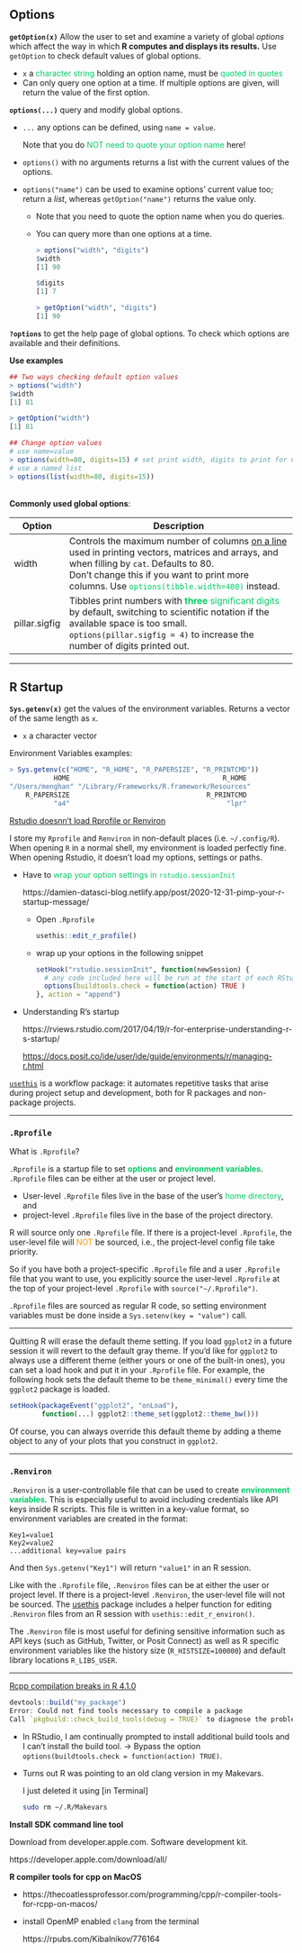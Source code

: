 ## Options

**`getOption(x)`** 	Allow the user to set and examine a variety of global *options* which affect the way in which **R computes and displays its results.** Use ` getOption` to check default values of global options.

- `x` 	a <span style='color:#00CC66'>character string </span>holding an option name, must be <span style='color:#00CC66'>quoted in quotes</span>
- Can only query one option at a time. If multiple options are given, will return the value of the first option.

**`options(...)`** query and modify global options.

- `...` 	any options can be defined, using `name = value`. 

  Note that you do <span style='color:#00CC66'>NOT need to quote your option name</span> here!

- `options()` with no arguments returns a list with the current values of the options. 

- `options("name")` can be used to examine options' current value too; return a *list*, whereas `getOption("name")`  returns the value only.

  - Note that you need to quote the option name when you do queries.
  - You can query more than one options at a time.
  
    ```r
    > options("width", "digits")
    $width
    [1] 90
    
    $digits
    [1] 7
    
    > getOption("width", "digits")
    [1] 90
    ```

**`?options`**  to get the help page of global options. To check which options are available and their definitions.

**Use examples**

```r
## Two ways checking default option values
> options("width")
$width
[1] 81

> getOption("width")
[1] 81

## Change option values
# use name=value
> options(width=80, digits=15) # set print width, digits to print for numeric values using name=value paris
# use a named list
> options(list(width=80, digits=15)) 
```

<div style="height:3px;"><br></div>

**Commonly used global options**:

| Option        | Description                                                  |
| ------------- | ------------------------------------------------------------ |
| width         | Controls the maximum number of columns <u>on a line</u> used in printing vectors, matrices and arrays, and when filling by `cat`. Defaults to 80.<br />Don't change this if you want to print more columns. Use <span style='color:#00CC66'>`options(tibble.width=400)`</span> instead. |
| pillar.sigfig | Tibbles print numbers with <span style='color:#00CC66'>**three** significant digits</span> by default, switching to scientific notation if the available space is too small.<br />`options(pillar.sigfig = 4)` to increase the number of digits printed out. |



--------------------------------------------------------------------------------

## R Startup

**`Sys.getenv(x)`** 	get the values of the environment variables. Returns a vector of the same length as `x`. 

- `x`	a character vector

Environment Variables examples:

```r
> Sys.getenv(c("HOME", "R_HOME", "R_PAPERSIZE", "R_PRINTCMD"))
           HOME                                      R_HOME 
"/Users/menghan" "/Library/Frameworks/R.framework/Resources" 
    R_PAPERSIZE                                  R_PRINTCMD 
           "a4"                                       "lpr" 
```



[Rstudio doesnn't load Rprofile or Renviron](https://community.rstudio.com/t/rstudio-doesnnt-load-rprofile-or-renviron/57721)

I store my `Rprofile` and `Renviron` in non-default places (i.e. `~/.config/R`). When opening `R` in a normal shell, my environment is loaded perfectly fine. When opening Rstudio, it doesn't load my options, settings or paths.

- Have to <span style='color:#00CC66'>wrap your option settings in `rstudio.sessionInit`</span>

  https://damien-datasci-blog.netlify.app/post/2020-12-31-pimp-your-r-startup-message/

  - Open `.Rprofile` 

    ```R
    usethis::edit_r_profile()
    ```

  - wrap up your options in the following snippet

    ```R
    setHook("rstudio.sessionInit", function(newSession) {
      # any code included here will be run at the start of each RStudio session
      options(buildtools.check = function(action) TRUE )
    }, action = "append")
    ```

    

- Understanding R's startup

  https://rviews.rstudio.com/2017/04/19/r-for-enterprise-understanding-r-s-startup/
  
  <https://docs.posit.co/ide/user/ide/guide/environments/r/managing-r.html>



[`usethis`](https://usethis.r-lib.org/reference/index.html)  is a workflow package: it automates repetitive tasks that arise during project setup and development, both for R packages and non-package projects.



___

### `.Rprofile`

What is `.Rprofile`?

`.Rprofile` is a startup file to set <span style='color:#00CC66'>**options**</span> and <span style='color:#00CC66'>**environment variables**</span>. `.Rprofile` files can be either at the user or project level. 

- User-level `.Rprofile` files live in the base of the user's <span style='color:#00CC66'>home directory</span>, and 
- project-level `.Rprofile` files live in the base of the project directory. 

R will source only one `.Rprofile` file.  If there is a project-level `.Rprofile`, the user-level file will <span style='color:#FF9900'>NOT</span> be sourced, i.e., the project-level config file take priority.

So if you have both a project-specific `.Rprofile` file and a user `.Rprofile` file that you want to use, you explicitly source the user-level `.Rprofile` at the top of your project-level `.Rprofile` with `source("~/.Rprofile")`.

`.Rprofile` files are sourced as regular R code, so setting environment variables must be done inside a `Sys.setenv(key = "value")` call.

--------------------------------------------------------------------------------

Quitting R will erase the default theme setting. If you load `ggplot2` in a future session it will revert to the default gray theme. If you’d like for `ggplot2` to always use a different theme (either yours or one of the built-in ones), you can set a load hook and put it in your `.Rprofile` file. For example, the following hook sets the default theme to be `theme_minimal()` every time the `ggplot2` package is loaded.

```R
setHook(packageEvent("ggplot2", "onLoad"), 
        function(...) ggplot2::theme_set(ggplot2::theme_bw()))
```

Of course, you can always override this default theme by adding a theme object to any of your plots that you construct in `ggplot2`.



--------------------------------------------------------------------------------

### `.Renviron`

`.Renviron` is a user-controllable file that can be used to create <span style='color:#00CC66'>**environment variables**</span>. This is especially useful to avoid including credentials like API keys inside R scripts. This file is written in a key-value format, so environment variables are created in the format:

```
Key1=value1
Key2=value2
...additional key=value pairs
```

And then `Sys.getenv("Key1")` will return `"value1"` in an R session.

Like with the `.Rprofile` file, `.Renviron` files can be at either the user or project level. If there is a project-level `.Renviron`, the user-level file will not be sourced. The [usethis](https://usethis.r-lib.org/) package includes a helper function for editing `.Renviron` files from an R session with `usethis::edit_r_environ()`.

The `.Renviron` file is most useful for defining sensitive information such as API keys (such as GitHub, Twitter, or Posit Connect) as well as R specific environment variables like the history size (`R_HISTSIZE=100000`) and default library locations `R_LIBS_USER`.



--------------------------------------------------------------------------------

[Rcpp compilation breaks in R 4.1.0](https://community.rstudio.com/t/rcpp-compilation-breaks-in-r-4-1-0-running-on-big-sur-11-4/109744)

```R
devtools::build("my_package")
Error: Could not find tools necessary to compile a package
Call `pkgbuild::check_build_tools(debug = TRUE)` to diagnose the problem.
```

- In RStudio, I am continually prompted to install additional build tools and I can't install the build tool. $\rightarrow$ Bypass the option `options(buildtools.check = function(action) TRUE)`.

- Turns out R was pointing to an old clang version in my Makevars. 

  I just deleted it using [in Terminal]

  ````bash
  sudo rm ~/.R/Makevars
  ````



**Install SDK command line tool**

Download from developer.apple.com. Software development kit.

https://developer.apple.com/download/all/



**R compiler tools for cpp on MacOS**

- https://thecoatlessprofessor.com/programming/cpp/r-compiler-tools-for-rcpp-on-macos/

- install OpenMP enabled `clang` from the terminal 

  https://rpubs.com/Kibalnikov/776164







